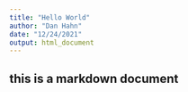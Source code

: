 ```yaml
---
title: "Hello World"
author: "Dan Hahn"
date: "12/24/2021"
output: html_document
---
```

## this is a markdown document
